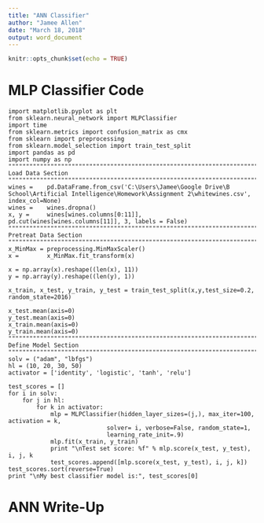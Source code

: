 ---
title: "ANN Classifier"
author: "Jamee Allen"
date: "March 18, 2018"
output: word_document
---

```{r setup, include=FALSE}
knitr::opts_chunk$set(echo = TRUE)
```

# MLP Classifier Code

```
import matplotlib.pyplot as plt
from sklearn.neural_network import MLPClassifier
import time
from sklearn.metrics import confusion_matrix as cmx
from sklearn import preprocessing
from sklearn.model_selection import train_test_split
import pandas as pd
import numpy as np
"""""""""""""""""""""""""""""""""""""""""""""""""""""""""""""""""""""""""""
Load Data Section
"""""""""""""""""""""""""""""""""""""""""""""""""""""""""""""""""""""""""""
wines =    pd.DataFrame.from_csv('C:\Users\Jamee\Google Drive\B School\Artificial Intelligence\Homework\Assignment 2\whitewines.csv', index_col=None)
wines =    wines.dropna()
x, y =     wines[wines.columns[0:11]], pd.cut(wines[wines.columns[11]], 3, labels = False)
"""""""""""""""""""""""""""""""""""""""""""""""""""""""""""""""""""""""""""
Pretreat Data Section
"""""""""""""""""""""""""""""""""""""""""""""""""""""""""""""""""""""""""""
x_MinMax = preprocessing.MinMaxScaler()
x =        x_MinMax.fit_transform(x)

x = np.array(x).reshape((len(x), 11))
y = np.array(y).reshape((len(y), 1))

x_train, x_test, y_train, y_test = train_test_split(x,y,test_size=0.2, random_state=2016)

x_test.mean(axis=0)
y_test.mean(axis=0)
x_train.mean(axis=0)
y_train.mean(axis=0)
"""""""""""""""""""""""""""""""""""""""""""""""""""""""""""""""""""""""""""
Define Model Section
"""""""""""""""""""""""""""""""""""""""""""""""""""""""""""""""""""""""""""
solv = ("adam", "lbfgs")
hl = (10, 20, 30, 50)
activator = ['identity', 'logistic', 'tanh', 'relu']

test_scores = []
for i in solv:
    for j in hl:
        for k in activator:
            mlp = MLPClassifier(hidden_layer_sizes=(j,), max_iter=100, activation = k,
                            solver= i, verbose=False, random_state=1,
                            learning_rate_init=.9)
            mlp.fit(x_train, y_train)
            print "\nTest set score: %f" % mlp.score(x_test, y_test), i, j, k
            test_scores.append([mlp.score(x_test, y_test), i, j, k])
test_scores.sort(reverse=True)
print "\nMy best classifier model is:", test_scores[0]
```
# ANN Write-Up